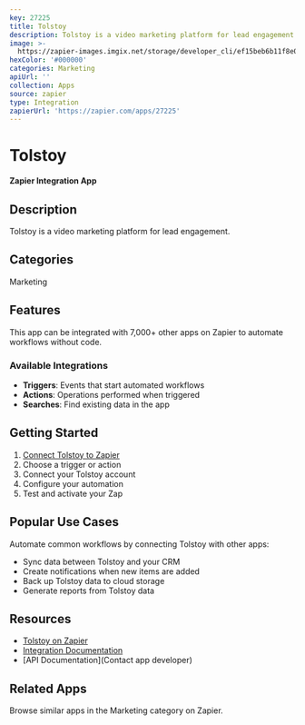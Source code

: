 ```yaml
---
key: 27225
title: Tolstoy
description: Tolstoy is a video marketing platform for lead engagement.
image: >-
  https://zapier-images.imgix.net/storage/developer_cli/ef15beb6b11f8e0d4650ec9a019bae25.png?auto=format%2Ccompress&ixlib=python-3.0.0&q=50
hexColor: '#000000'
categories: Marketing
apiUrl: ''
collection: Apps
source: zapier
type: Integration
zapierUrl: 'https://zapier.com/apps/27225'
---
```

# Tolstoy

**Zapier Integration App**

## Description

Tolstoy is a video marketing platform for lead engagement.

## Categories

Marketing

## Features

This app can be integrated with 7,000+ other apps on Zapier to automate workflows without code.

### Available Integrations

- **Triggers**: Events that start automated workflows
- **Actions**: Operations performed when triggered
- **Searches**: Find existing data in the app

## Getting Started

1. [Connect Tolstoy to Zapier](https://zapier.com/apps/27225)
2. Choose a trigger or action
3. Connect your Tolstoy account
4. Configure your automation
5. Test and activate your Zap

## Popular Use Cases

Automate common workflows by connecting Tolstoy with other apps:

- Sync data between Tolstoy and your CRM
- Create notifications when new items are added
- Back up Tolstoy data to cloud storage
- Generate reports from Tolstoy data

## Resources

- [Tolstoy on Zapier](https://zapier.com/apps/27225)
- [Integration Documentation](https://zapier.com/apps/27225/integrations)
- [API Documentation](Contact app developer)

## Related Apps

Browse similar apps in the Marketing category on Zapier.

